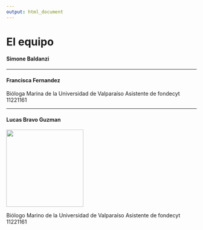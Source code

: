 ```yaml
---
output: html_document
---
```


# El equipo

#### **Simone Baldanzi**

------------------------------------------------------------------------

#### **Francisca Fernandez**

Bióloga Marina de la Universidad de Valparaíso Asistente de fondecyt 11221161

------------------------------------------------------------------------

#### **Lucas Bravo Guzman**

![](images/lucas.JPG){width="204"}

Biólogo Marino de la Universidad de Valparaíso Asistente de fondecyt 11221161
